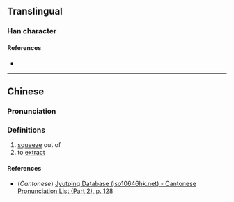 {{character info}}
==Translingual==

===Han character===
{{Han char|rn=75|rad=木|as=07|sn=11|four=52904|canj=QLD|ids=⿱折木}}

====References====
* {{Han ref|kx=0528.150|dkj=14835|dj=0917.040|hdz=21210.010|uh=688A|ud=26762|bh=D5D4|bd=54740}}

----

==Chinese==
{{zh-forms}}

===Pronunciation===
{{zh-pron
|m=dì
|c=dai3
|mc=
|oc=
|ma=
|cat=v
}}

===Definitions===
{{zh-hanzi}}

# [[squeeze]] out of
# to [[extract]]

====References====
* (''Cantonese'') [http://www.iso10646hk.net/jp/document/download.jsp Jyutping Database (iso10646hk.net) - Cantonese Pronunciation List (Part 2), p. 128]